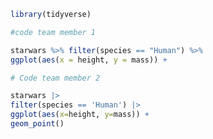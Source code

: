 ```r
library(tidyverse)
```

```r
#code team member 1
```

```r

starwars %>% filter(species == "Human") %>% 
ggplot(aes(x = height, y = mass)) +

# Code team member 2
```

```r
starwars |>
filter(species == 'Human') |>
ggplot(aes(x=height, y=mass)) +
geom_point()
```